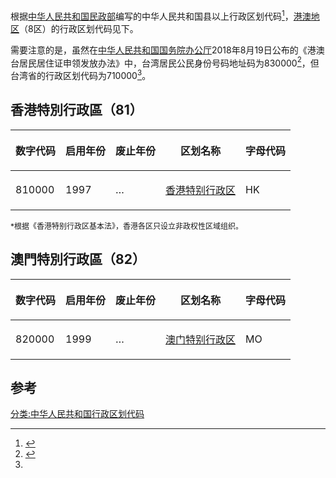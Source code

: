 {{中华人民共和国行政区划代码}}
{{中华人民共和国行政区划代码说明}}
根据[[中华人民共和国民政部|中华人民共和国民政部]]编写的中华人民共和国县以上行政区划代码<ref name=":0">{{Cite web|url=http://www.mca.gov.cn/article/sj/xzqh/2018/201804-12/20180608021501.html|title=2018年6月中华人民共和国县以上行政区划代码|accessdate=2018-08-19|author=|date=|publisher=|archive-date=2020-01-28|archive-url=https://web.archive.org/web/20200128095932/http://www.mca.gov.cn/article/sj/xzqh/2018/201804-12/20180608021501.html|dead-url=no}}</ref>，[[港澳地區|港澳地区]]（8区）的行政区划代码见下。

需要注意的是，虽然在[[中华人民共和国国务院办公厅|中华人民共和国国务院办公厅]]2018年8月19日公布的《港澳台居民居住证申领发放办法》中，台湾居民公民身份号码地址码为830000<ref>{{Cite web|url=http://www.gov.cn/zhengce/content/2018-08/19/content_5314865.htm|title=国务院办公厅关于印发《港澳台居民居住证申领发放办法》的通知（国办发〔2018〕81号）_政府信息公开专栏|accessdate=2018-08-19|work=www.gov.cn|archive-date=2019-03-04|archive-url=https://web.archive.org/web/20190304130710/http://www.gov.cn/zhengce/content/2018-08/19/content_5314865.htm|dead-url=no}}</ref>，但台湾省的行政区划代码为710000<ref name=":0" />。

== 香港特別行政區（81）==
{| class="wikitable"
|-
! 数字代码 || 启用年份 || 废止年份 || 区划名称 || 字母代码
|- style="background:#ccf;"
| 810000 || 1997 || … || [[香港特别行政区|香港特别行政区]] || HK
|}
<span style="font-size:12px">*根据《香港特别行政区基本法》，香港各区只设立非政权性区域组织。</span>

== 澳門特別行政區（82）==
{| class="wikitable"
|-
! 数字代码 || 启用年份 || 废止年份 || 区划名称 || 字母代码
|- style="background:#ccf;"
| 820000 || 1999 || … || [[澳门特别行政区|澳门特别行政区]] || MO
|}

==参考==
{{reflist}}

[[分类:中华人民共和国行政区划代码|分类:中华人民共和国行政区划代码]]